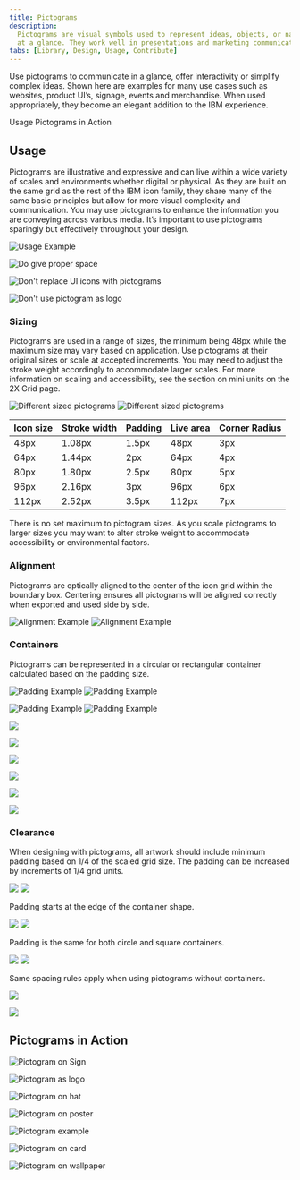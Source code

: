 ```yaml
---
title: Pictograms
description:
  Pictograms are visual symbols used to represent ideas, objects, or narratives
  at a glance. They work well in presentations and marketing communications.
tabs: [Library, Design, Usage, Contribute]
---
```



<PageDescription>

Use pictograms to communicate in a glance, offer interactivity or simplify
complex ideas. Shown here are examples for many use cases such as websites,
product UI’s, signage, events and merchandise. When used appropriately, they
become an elegant addition to the IBM experience.

</PageDescription>

<AnchorLinks>
  <AnchorLink>Usage</AnchorLink>
  <AnchorLink>Pictograms in Action</AnchorLink>
</AnchorLinks>

## Usage

Pictograms are illustrative and expressive and can live within a wide variety of
scales and environments whether digital or physical. As they are built on the
same grid as the rest of the IBM icon family, they share many of the same basic
principles but allow for more visual complexity and communication. You may use
pictograms to enhance the information you are conveying across various media.
It’s important to use pictograms sparingly but effectively throughout your
design.

![Usage Example](images/13_Usage_0.svg)

<DoDontRow>
<DoDont caption="Do treat pictograms as illustations and provide proper clearance">

![Do give proper space](images/13_Usage_1_do.svg)

</DoDont>
</DoDontRow>

<DoDontRow>
<DoDont type="dont" caption="Don’t use pictograms as a replacement for UI icons, that is not their purpose.">

![Don't replace UI icons with pictograms](images/13_Usage_2_dont.svg)

</DoDont>
<DoDont type="dont" caption="Don’t use any pictogram as a logo or in a lockup for product headers, merchandise or events.">

![Don't use pictogram as logo](images/13_Usage_3_dont.svg)

</DoDont>
</DoDontRow>

### Sizing

Pictograms are used in a range of sizes, the minimum being 48px while the
maximum size may vary based on application. Use pictograms at their original
sizes or scale at accepted increments. You may need to adjust the stroke weight
accordingly to accommodate larger scales. For more information on scaling and
accessibility, see the section on mini units on the 2X Grid page.

<ArtDirection>

![Different sized pictograms](images/14_Sizing_1-mobile_1.svg)
![Different sized pictograms](images/14_Sizing_1.svg)

</ArtDirection>

| Icon size | Stroke width | Padding | Live area | Corner Radius |
| --------- | ------------ | ------- | --------- | ------------- |
| 48px      | 1.08px       | 1.5px   | 48px      | 3px           |
| 64px      | 1.44px       | 2px     | 64px      | 4px           |
| 80px      | 1.80px       | 2.5px   | 80px      | 5px           |
| 96px      | 2.16px       | 3px     | 96px      | 6px           |
| 112px     | 2.52px       | 3.5px   | 112px     | 7px           |

<Caption>
  There is no set maximum to pictogram sizes. As you scale pictograms to larger
  sizes you may want to alter stroke weight to accommodate accessibility or
  environmental factors.
</Caption>

<Row className="resource-card-group">
  <Column noGutterSm colMd={4} colLg={4}>
    <ResourceCard
      subTitle="2X Grid: The mini unit"
      aspectRatio="2:1"
      href="https://www.ibm.com/design/language/2x-grid#the-mini-unit">
      <Bee32 />
    </ResourceCard>
  </Column>
</Row>

### Alignment

Pictograms are optically aligned to the center of the icon grid within the
boundary box. Centering ensures all pictograms will be aligned correctly when
exported and used side by side.

<ArtDirection>

![Alignment Example](images/15_Alignment_1-mobile.svg)
![Alignment Example](images/15_Alignment_1.svg)

</ArtDirection>

### Containers

Pictograms can be represented in a circular or rectangular container calculated
based on the padding size.

<ArtDirection>

![Padding Example](images/16_Containers_1-mobile.svg)
![Padding Example](images/16_Containers_1.svg)

</ArtDirection>

<ArtDirection>

![Padding Example](images/16_Containers_2-mobile.svg)
![Padding Example](images/16_Containers_2.svg)

</ArtDirection>

<DoDontRow>
<DoDont caption="Do follow the clearance rule to allow for legibility and touch.">

![](images/16_Containers_3_do.svg)

</DoDont>
<DoDont type="dont" caption="Don’t collapse the pictogram clearance area.">

![](images/16_Containers_4_dont.svg)

</DoDont>
</DoDontRow>

<DoDontRow>
<DoDont caption="Do use accepted shapes: circle or square for containers.">

![](images/16_Containers_5_do.svg)

</DoDont>
<DoDont type="dont" caption="Don’t create new shapes for containers.">

![](images/16_Containers_6_dont.svg)

</DoDont>
</DoDontRow>

<DoDontRow>
<DoDont caption="Do always optically center align pictograms in their containers.">

![](images/16_Containers_7_do.svg)

</DoDont>
<DoDont type="dont" caption="Don’t crop pictograms in container.">

![](images/16_Containers_8_dont.svg)

</DoDont>
</DoDontRow>

### Clearance

When designing with pictograms, all artwork should include minimum padding based
on 1/4 of the scaled grid size. The padding can be increased by increments of
1/4 grid units.

<ArtDirection>

![](images/17_Clearance_1-mobile.svg) ![](images/17_Clearance_1.svg)

</ArtDirection>

<Caption>Padding starts at the edge of the container shape.</Caption>

<ArtDirection>

![](images/17_Clearance_2-mobile.svg) ![](images/17_Clearance_2.svg)

</ArtDirection>

<Caption>Padding is the same for both circle and square containers.</Caption>

<ArtDirection>

![](images/17_Clearance_3-mobile.svg) ![](images/17_Clearance_3.svg)

</ArtDirection>

<Caption>
  Same spacing rules apply when using pictograms without containers.
</Caption>

<DoDontRow>
<DoDont caption="Do keep pictograms at scale and optically center in container when necessary.">

![](images/17_Clearance_4_do.svg)

</DoDont>
<DoDont type="dont" caption="Don’t resize pictograms outside of accepted proportions.">

![](images/17_Clearance_5_dont.svg)

</DoDont>
</DoDontRow>

## Pictograms in Action

<ImageGallery>

<ImageGalleryImage alt="pictogram on sign" title="Pictogram on sign" col={8}>

![Pictogram on Sign](images/18_In-Context_1.jpg)

</ImageGalleryImage>

<ImageGalleryImage alt="pictogram as logo" title="Pictogram as logo" col={4}>

![Pictogram as logo](images/18_In-Context_2.svg)

</ImageGalleryImage>

<ImageGalleryImage alt="pictogram on hat" title="Pictogram on hat" col={4}>

![Pictogram on hat](images/18_In-Context_3.jpg)

</ImageGalleryImage>

<ImageGalleryImage alt="pictogram on poster" title="Pictogram on poster" col={4}>

![Pictogram on poster](images/18_In-Context_4.svg)

</ImageGalleryImage>

<ImageGalleryImage alt="pictogram example" title="Pictogram example" col={4}>

![Pictogram example](images/18_In-Context_6.svg)

</ImageGalleryImage>

<ImageGalleryImage alt="pictogram on card" title="Pictogram on card" col={8}>

![Pictogram on card](images/18_In-Context_7.svg)

</ImageGalleryImage>

<ImageGalleryImage alt="pictogram on wallpaper" title="Pictogram on wallpaper" col={4}>

![Pictogram on wallpaper](images/18_In-Context_8.jpg)

</ImageGalleryImage>

</ImageGallery>
